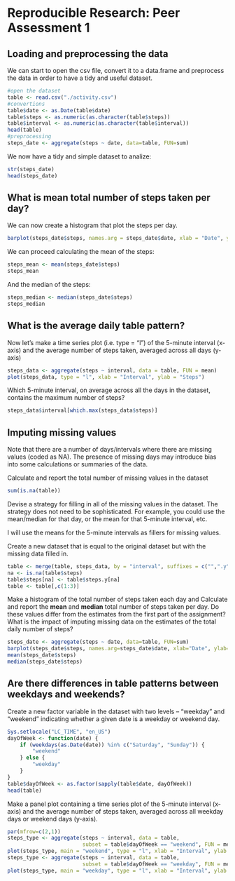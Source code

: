 # Reproducible Research: Peer Assessment 1


## Loading and preprocessing the data

We can start to open the csv file, convert it to a data.frame and preprocess the data in order to have a tidy and useful dataset.
```r
#open the dataset
table <- read.csv("./activity.csv")
#convertions
table$date <- as.Date(table$date)
table$steps <- as.numeric(as.character(table$steps))
table$interval <- as.numeric(as.character(table$interval))
head(table)
#preprocessing
steps_date <- aggregate(steps ~ date, data=table, FUN=sum)
``` 
We now have a tidy and simple dataset to analize:
```r
str(steps_date)
head(steps_date)
```


## What is mean total number of steps taken per day?
We can now create a histogram that plot the steps per day.
```r
barplot(steps_date$steps, names.arg = steps_date$date, xlab = "Date", ylab = "Steps")
```
We can proceed calculating the mean of the steps:
```r
steps_mean <- mean(steps_date$steps)
steps_mean
```
And the median of the steps:
```r
steps_median <- median(steps_date$steps)
steps_median
```

## What is the average daily table pattern?

Now let's make a time series plot (i.e. type = "l") of the 5-minute interval (x-axis) and the average number of steps taken, averaged across all days (y-axis)

```r
steps_data <- aggregate(steps ~ interval, data = table, FUN = mean)
plot(steps_data, type = "l", xlab = "Interval", ylab = "Steps")
```

Which 5-minute interval, on average across all the days in the dataset,
contains the maximum number of steps?

```r
steps_data$interval[which.max(steps_data$steps)]
```


## Imputing missing values
Note that there are a number of days/intervals where there are missing values (coded as NA). The presence of missing days may introduce bias into some calculations or summaries of the data.

Calculate and report the total number of missing values in the dataset

```r
sum(is.na(table))
```

Devise a strategy for filling in all of the missing values in the dataset.
The strategy does not need to be sophisticated. For example, you could use
the mean/median for that day, or the mean for that 5-minute interval, etc.

I will use the means for the 5-minute intervals as fillers for missing
values.

Create a new dataset that is equal to the original dataset but with
the missing data filled in.

```r
table <- merge(table, steps_data, by = "interval", suffixes = c("",".y"))
na <- is.na(table$steps)
table$steps[na] <- table$steps.y[na]
table <- table[,c(1:3)]
```

Make a histogram of the total number of steps taken each day and Calculate
and report the **mean** and **median** total number of steps taken per day.
Do these values differ from the estimates from the first part of the assignment?
What is the impact of imputing missing data on the estimates of the total
daily number of steps?

```r
steps_date <- aggregate(steps ~ date, data=table, FUN=sum)
barplot(steps_date$steps, names.arg=steps_date$date, xlab="Date", ylab="Steps")
mean(steps_date$steps)
median(steps_date$steps)
```

## Are there differences in table patterns between weekdays and weekends?

Create a new factor variable in the dataset with two levels -- "weekday" and
"weekend" indicating whether a given date is a weekday or weekend day.

```r
Sys.setlocale("LC_TIME", "en_US")
dayOfWeek <- function(date) {
    if (weekdays(as.Date(date)) %in% c("Saturday", "Sunday")) {
        "weekend"
    } else {
        "weekday"
    }
}
table$dayOfWeek <- as.factor(sapply(table$date, dayOfWeek))
head(table)
```

Make a panel plot containing a time series plot of the 5-minute interval (x-axis)
and the average number of steps taken, averaged across all weekday days or
weekend days (y-axis).

```r
par(mfrow=c(2,1))
steps_type <- aggregate(steps ~ interval, data = table,
                        subset = table$dayOfWeek == "weekend", FUN = mean)
plot(steps_type, main = "weekend", type = "l", xlab = "Interval", ylab = "Steps")
steps_type <- aggregate(steps ~ interval, data = table,
                        subset = table$dayOfWeek == "weekday", FUN = mean)
plot(steps_type, main = "weekday", type = "l", xlab = "Interval", ylab = "Steps")
```